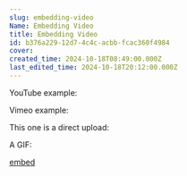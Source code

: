 ```yaml
---
slug: embedding-video
Name: Embedding Video
title: Embedding Video
id: b376a229-12d7-4c4c-acbb-fcac360f4984
cover: 
created_time: 2024-10-18T08:49:00.000Z
last_edited_time: 2024-10-18T20:12:00.000Z
---
```



YouTube example:


<ReactPlayer controls url="https://www.youtube.com/watch?v=FXIrojSK3Jo" />


Vimeo example:


<ReactPlayer controls url="https://vimeo.com/461361122" />


This one is a direct upload:


<ReactPlayer controls url="/12304714-9aef-8037-b5a4-e85dec98e352.mp4" />


A GIF:


[embed](https://en.wikipedia.org/wiki/GIF#/media/File:Rotating_earth_(large).gif)

